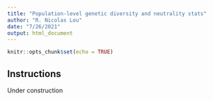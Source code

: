 ```yaml
---
title: "Population-level genetic diversity and neutrality stats"
author: "R. Nicolas Lou"
date: "7/26/2021"
output: html_document
---
```


```r
knitr::opts_chunk$set(echo = TRUE)
```

## Instructions

Under construction